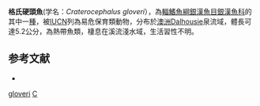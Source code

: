 {{Speciesbox 
| status = VU
| status_system = IUCN3.1
| taxon = Craterocephalus gloveri
| authority = [[Crowley|Crowley]] & [[Ivantsoff|Ivantsoff]], 1990
| synonyms =  
}}
'''格氏硬頭魚'''(学名：''Craterocephalus gloveri''），為[[輻鰭魚綱|輻鰭魚綱]][[銀漢魚目|銀漢魚目]][[銀漢魚科|銀漢魚科]]的其中一[[種|種]]，被[[IUCN|IUCN]]列為易危保育類動物，分布於[[澳洲|澳洲]]Dalhousie泉流域，體長可達5.2公分，為熱帶魚類，棲息在溪流淺水域，生活習性不明。

== 参考文献 ==
*{{FishBase_species|genus=Craterocephalus|species=gloveri|year=2016|month=4}}

{{Taxonbar|from=Q4847354}}

[[Category:硬頭魚屬|gloveri]]
[[Category:1990年描述的魚類|C]]

{{魚類小作品}}